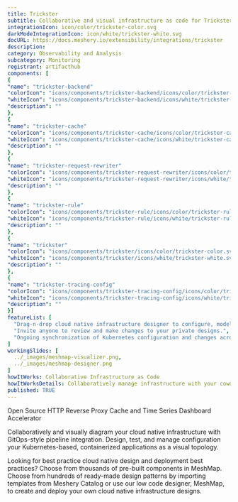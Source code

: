 ```yaml
---
title: Trickster
subtitle: Collaborative and visual infrastructure as code for Trickster
integrationIcon: icon/color/trickster-color.svg
darkModeIntegrationIcon: icon/white/trickster-white.svg
docURL: https://docs.meshery.io/extensibility/integrations/trickster
description: 
category: Observability and Analysis
subcategory: Monitoring
registrant: artifacthub
components: [
{
"name": "trickster-backend"
"colorIcon": "icons/components/trickster-backend/icons/color/trickster-backend-color.svg"
"whiteIcon": "icons/components/trickster-backend/icons/white/trickster-backend-white.svg"
"description": ""
},
{
"name": "trickster-cache"
"colorIcon": "icons/components/trickster-cache/icons/color/trickster-cache-color.svg"
"whiteIcon": "icons/components/trickster-cache/icons/white/trickster-cache-white.svg"
"description": ""
},
{
"name": "trickster-request-rewriter"
"colorIcon": "icons/components/trickster-request-rewriter/icons/color/trickster-request-rewriter-color.svg"
"whiteIcon": "icons/components/trickster-request-rewriter/icons/white/trickster-request-rewriter-white.svg"
"description": ""
},
{
"name": "trickster-rule"
"colorIcon": "icons/components/trickster-rule/icons/color/trickster-rule-color.svg"
"whiteIcon": "icons/components/trickster-rule/icons/white/trickster-rule-white.svg"
"description": ""
},
{
"name": "trickster"
"colorIcon": "icons/components/trickster/icons/color/trickster-color.svg"
"whiteIcon": "icons/components/trickster/icons/white/trickster-white.svg"
"description": ""
},
{
"name": "trickster-tracing-config"
"colorIcon": "icons/components/trickster-tracing-config/icons/color/trickster-tracing-config-color.svg"
"whiteIcon": "icons/components/trickster-tracing-config/icons/white/trickster-tracing-config-white.svg"
"description": ""
}]
featureList: [
  "Drag-n-drop cloud native infrastructure designer to configure, model, and deploy your workloads.",
  "Invite anyone to review and make changes to your private designs.",
  "Ongoing synchronization of Kubernetes configuration and changes across any number of clusters."
]
workingSlides: [
  ../_images/meshmap-visualizer.png,
  ../_images/meshmap-designer.png
]
howItWorks: Collaborative Infrastructure as Code
howItWorksDetails: Collaboratively manage infrastructure with your coworkers synchronously sharing the same designs.
published: TRUE
---
```

<p>
Open Source HTTP Reverse Proxy Cache and Time Series Dashboard Accelerator
</p>
<p>
    Collaboratively and visually diagram your cloud native infrastructure with GitOps-style pipeline integration. Design, test, and manage configuration your Kubernetes-based, containerized applications as a visual topology.
</p>
<p>
    Looking for best practice cloud native design and deployment best practices? Choose from thousands of pre-built components in MeshMap. Choose from hundreds of ready-made design patterns by importing templates from Meshery Catalog or use our low code designer, MeshMap, to create and deploy your own cloud native infrastructure designs.
</p>
